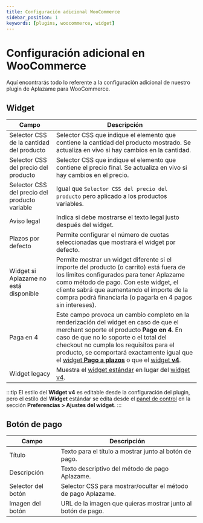 ```yaml
---
title: Configuración adicional WooCommerce
sidebar_position: 1
keywords: [plugins, woocommerce, widget]
---
```

# Configuración adicional en WooCommerce
Aquí encontrarás todo lo referente a la configuración adicional de nuestro plugin de Aplazame para WooCommerce.

## Widget

Campo | Descripción
----- | -----------
Selector CSS de la cantidad del producto | Selector CSS que indique el elemento que contiene la cantidad del producto mostrado. Se actualiza en vivo si hay cambios en la cantidad.
Selector CSS del precio del producto | Selector CSS que indique el elemento que contiene el precio final. Se actualiza en vivo si hay cambios en el precio.
Selector CSS del precio del producto variable | Igual que `Selector CSS del precio del producto` pero aplicado a los productos variables.
Aviso legal | Indica si debe mostrarse el texto legal justo después del widget.
Plazos por defecto | Permite configurar el número de cuotas seleccionadas que mostrará el widget por defecto.
Widget si Aplazame no está disponible | Permite mostrar un widget diferente si el importe del producto (o carrito) está fuera de los límites configurados para tener Aplazame como método de pago. Con este widget, el cliente sabrá que aumentando el importe de la compra podrá financiarla (o pagarla en 4 pagos sin intereses).
Paga en 4 | Este campo provoca un cambio completo en la renderización del widget en caso de que el merchant soporte el producto **Pago en 4**. En caso de que no lo soporte o el total del checkout no cumpla los requisitos para el producto, se comportará exactamente igual que el [widget **Pago a plazos**](../../../api/widget/installment-payment#simulación) o que el [widget **v4**](../../../api/widget/widget-v4).
Widget legacy | Muestra el [widget estándar](../../../api/widget/installment-payment#simulación) en lugar del [widget v4](../../../api/widget/widget-v4).
:::tip
  El estilo del  **Widget v4** es editable desde la configuración del plugin, pero el estilo del **Widget** estándar se edita desde el [panel de control](https://vendors.aplazame.com/) en la sección **Preferencias > Ajustes del widget**.
:::

## Botón de pago

Campo | Descripción
----- | -----------
Título | Texto para el título a mostrar junto al botón de pago.
Descripción | Texto descriptivo del método de pago Aplazame.
Selector del botón | Selector CSS para mostrar/ocultar el método de pago Aplazame.
Imagen del botón | URL de la imagen que quieras mostrar junto al botón de pago.
